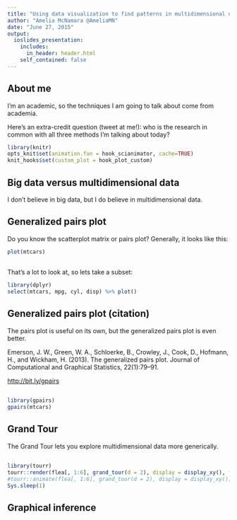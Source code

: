 ```yaml
---
title: "Using data visualization to find patterns in multidimensional data"
author: "Amelia McNamara @AmeliaMN"
date: "June 27, 2015"
output: 
  ioslides_presentation:
    includes:
      in_header: header.html
    self_contained: false
---
```


## About me
I'm an academic, so the techniques I am going to talk about come from academia. 

Here's an extra-credit question (tweet at me!): who is the research in common with all three methods I'm talking about today?

```r
library(knitr)
opts_knit$set(animation.fun = hook_scianimator, cache=TRUE)
knit_hooks$set(custom_plot = hook_plot_custom)
```

## Big data versus multidimensional data

I don't believe in big data, but I do believe in multidimensional data. 

## Generalized pairs plot

Do you know the scatterplot matrix or pairs plot? Generally, it looks like this:

```r
plot(mtcars)
```

## 

That's a lot to look at, so lets take a subset:
```r
library(dplyr)
select(mtcars, mpg, cyl, disp) %>% plot()
```

## Generalized pairs plot (citation)

The pairs plot is useful on its own, but the generalized pairs plot is even better.

Emerson, J. W., Green, W. A., Schloerke, B., Crowley, J., Cook, D., Hofmann, H., and Wickham, H. (2013). The generalized pairs plot. Journal of Computational and Graphical Statistics, 22(1):79–91. 

[http://bit.ly/gpairs](http://bit.ly/gpairs)

## 

```r
library(gpairs)
gpairs(mtcars)
```

## Grand Tour

The Grand Tour lets you explore multidimensional data more generically. 

##
```r
library(tourr)
tourr::render(flea[, 1:6], grand_tour(d = 2), display = display_xy(), frames=190, apf=1/19, dev="png", fig_path("%1d.png"), width=240, height=240)
#tourr::animate(flea[, 1:6], grand_tour(d = 2), display = display_xy(), fps=19,  max_frames=100)
Sys.sleep(1)
```

## Graphical inference



